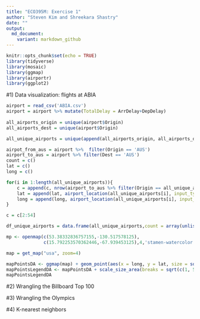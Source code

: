 ```yaml
---
title: "ECO395M: Exercise 1"
author: "Steven Kim and Shreekara Shastry"
date: ""
output:
  md_document:
    variant: markdown_github
---
```


```r
knitr::opts_chunk$set(echo = TRUE)
library(tidyverse)
library(mosaic)
library(ggmap)
library(airportr)
library(ggplot2)
```

#1) Data visualization: flights at ABIA

```r
airport = read_csv('ABIA.csv')
airport = airport %>% mutate(TotalDelay = ArrDelay+DepDelay)
  
all_airports_origin = unique(airport$Origin)
all_airports_dest = unique(airport$Origin)

all_unique_airports = unique(append(all_airports_origin, all_airports_dest))

airpot_from_aus = airport %>%  filter(Origin == 'AUS')
airport_to_aus = airport %>% filter(Dest == 'AUS')
count = c()
lat = c()
long = c()

for(i in 1:length(all_unique_airports)){
    c = append(c, nrow(airport_to_aus %>% filter(Origin == all_unique_airports[i]))[1])
    lat = append(lat, airport_location(all_unique_airports[i], input_type = 'IATA')$Latitude)
    long = append(long, airport_location(all_unique_airports[i], input_type = 'IATA')$Longitude)
}

c = c[2:54]

df_unique_airports = data.frame(all_unique_airports,count = array(unlist(c)), lat, long)

mp <- openmap(c(53.38332836757155,-130.517578125),
              c(15.792253570362446,-67.939453125),4,'stamen-watercolor')

map = get_map("usa", zoom=4)

mapPointsDA <- ggmap(map) + geom_point(aes(x = long, y = lat, size = sqrt(count)), data = df_unique_airports, alpha = .5) 
mapPointsLegendDA <- mapPointsDA + scale_size_area(breaks = sqrt(c(1, 5, 10, 50, 100, 500)), labels = c(1, 5, 10, 50, 100, 500))
mapPointsLegendDA
```


#2) Wrangling the Billboard Top 100

#3) Wrangling the Olympics

#4) K-nearest neighbors

